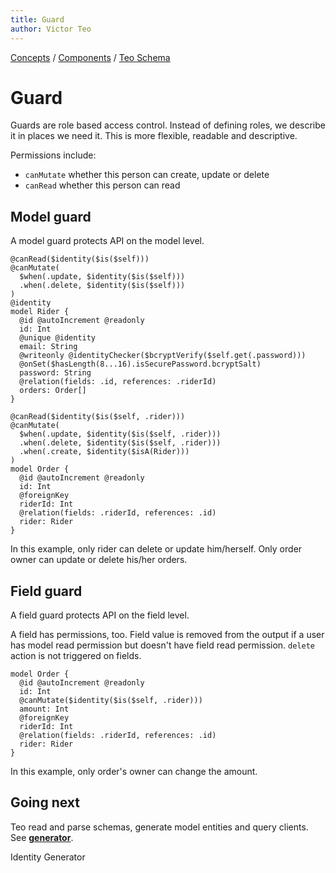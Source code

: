 ```yaml
---
title: Guard
author: Victor Teo
---
```



<div className="breadcrumbs">
  <span className="breadcrumb">
    <a href="/concepts">Concepts</a>
  </span>
  <span> / </span>
  <span className="breadcrumb">
    <a href="/concepts/components">Components</a>
  </span>
  <span> / </span>
  <span className="breadcrumb">
    <a href="/concepts/components/teo-schema">Teo Schema</a>
  </span>
</div>

# Guard

Guards are role based access control. Instead of defining roles, we
describe it in places we need it. This is more flexible, readable and
descriptive.

Permissions include:
- `canMutate` whether this person can create, update or delete
- `canRead` whether this person can read

## Model guard

A model guard protects API on the model level.

```teo showLineNumbers
@canRead($identity($is($self)))
@canMutate(
  $when(.update, $identity($is($self)))
  .when(.delete, $identity($is($self)))
)
@identity
model Rider {
  @id @autoIncrement @readonly
  id: Int
  @unique @identity
  email: String
  @writeonly @identityChecker($bcryptVerify($self.get(.password)))
  @onSet($hasLength(8...16).isSecurePassword.bcryptSalt)
  password: String
  @relation(fields: .id, references: .riderId)
  orders: Order[]
}

@canRead($identity($is($self, .rider)))
@canMutate(
  $when(.update, $identity($is($self, .rider)))
  .when(.delete, $identity($is($self, .rider)))
  .when(.create, $identity($isA(Rider)))
)
model Order {
  @id @autoIncrement @readonly
  id: Int
  @foreignKey
  riderId: Int
  @relation(fields: .riderId, references: .id)
  rider: Rider
}
```

In this example, only rider can delete or update him/herself. Only order owner
can update or delete his/her orders.

## Field guard

A field guard protects API on the field level.

A field has permissions, too. Field value is removed from the output if a user
has model read permission but doesn't have field read permission. `delete`
action is not triggered on fields.

```teo showLineNumbers
model Order {
  @id @autoIncrement @readonly
  id: Int
  @canMutate($identity($is($self, .rider)))
  amount: Int
  @foreignKey
  riderId: Int
  @relation(fields: .riderId, references: .id)
  rider: Rider
}
```

In this example, only order's owner can change the amount.

## Going next

Teo read and parse schemas, generate model entities and query clients. See
[**generator**](/concepts/components/teo-schema/generator).

<PrevNext>
  <PrevArticle href="/concepts/components/teo-schema/identity">Identity</PrevArticle>
  <NextArticle href="/concepts/components/teo-schema/generator">Generator</NextArticle>
</PrevNext>
